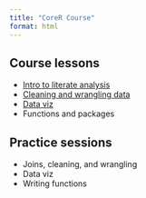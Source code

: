 ```yaml
---
title: "CoreR Course"
format: html
---
```


## Course lessons
- [Intro to literate analysis](docs/Mini Literate Analysis.html)
- [Cleaning and wrangling data](docs/Cleaning and wrangling data.html)
- [Data viz](docs/Data visualization.html)
- Functions and packages

## Practice sessions
- Joins, cleaning, and wrangling
- Data viz
- Writing functions

